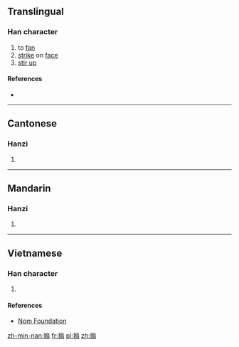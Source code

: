 {{also|煽}}
==Translingual==

===Han character===
{{Han char|rn=64|rad=手|as=10|sn=13|four=5302<sub>7</sub>|canj=手竹尸一 (QHSM), 手戈尸一 (QISM)|ids=⿰[[扌]][[扇]]}}

# to [[fan]]
# [[strike]] on [[face]]
# [[stir up]]

====References====
* {{Han ref|kx=0447.230|dkj=12502|dj=0798.150|hdz=31937.070|uh=6427|ud=25639|bh=DDB5|bd=56757}}

----

==Cantonese==

===Hanzi===
{{yue-hanzi|jyut=[[sin3]]|y=sin3}}

# {{defn|lang=yue|sort=手10}}

----

==Mandarin==

===Hanzi===
{{cmn-hanzi|pin=[[shān]] ([[shan1]])|wg=shan<sup>1</sup>}}

# {{defn|lang=cmn|sort=手10}}

----

==Vietnamese==

===Han character===
{{vi-readings|rs=手10| hanviet = [[quạt]], [[dập]], [[phiến]], [[thiên]]}}

# {{defn|lang=vi|sort=手10}}

====References====
*[http://nomfoundation.org/common/nom_details.php?codepoint=6247 Nom Foundation]

[[zh-min-nan:搧]]
[[fr:搧]]
[[pl:搧]]
[[zh:搧]]